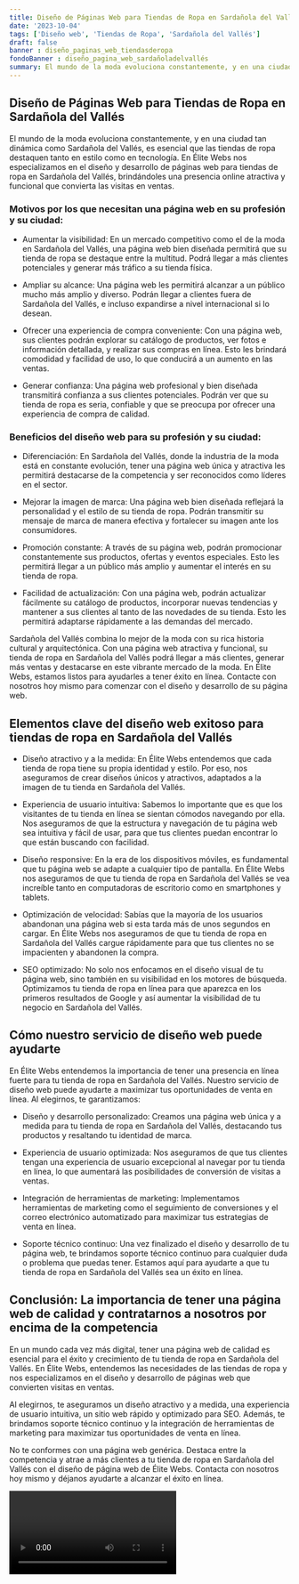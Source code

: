```yaml
---
title: Diseño de Páginas Web para Tiendas de Ropa en Sardañola del Vallés
date: '2023-10-04'
tags: ['Diseño web', 'Tiendas de Ropa', 'Sardañola del Vallés']
draft: false
banner : diseño_paginas_web_tiendasderopa
fondoBanner : diseño_pagina_web_sardañoladelvallés
summary: El mundo de la moda evoluciona constantemente, y en una ciudad tan dinámica como Sardañola del Vallés, es esencial que las tiendas de ropa destaquen tanto en estilo como en tecnología. En Élite Webs nos especializamos en el diseño y desarrollo de páginas web para tiendas de ropa en Sardañola del Vallés, brindándoles una presencia online atractiva y funcional que convierta las visitas en ventas.
---
```


## Diseño de Páginas Web para Tiendas de Ropa en Sardañola del Vallés

El mundo de la moda evoluciona constantemente, y en una ciudad tan dinámica como Sardañola del Vallés, es esencial que las tiendas de ropa destaquen tanto en estilo como en tecnología. En Élite Webs nos especializamos en el diseño y desarrollo de páginas web para tiendas de ropa en Sardañola del Vallés, brindándoles una presencia online atractiva y funcional que convierta las visitas en ventas.

### Motivos por los que necesitan una página web en su profesión y su ciudad:

- Aumentar la visibilidad: En un mercado competitivo como el de la moda en Sardañola del Vallés, una página web bien diseñada permitirá que su tienda de ropa se destaque entre la multitud. Podrá llegar a más clientes potenciales y generar más tráfico a su tienda física.

- Ampliar su alcance: Una página web les permitirá alcanzar a un público mucho más amplio y diverso. Podrán llegar a clientes fuera de Sardañola del Vallés, e incluso expandirse a nivel internacional si lo desean.

- Ofrecer una experiencia de compra conveniente: Con una página web, sus clientes podrán explorar su catálogo de productos, ver fotos e información detallada, y realizar sus compras en línea. Esto les brindará comodidad y facilidad de uso, lo que conducirá a un aumento en las ventas.

- Generar confianza: Una página web profesional y bien diseñada transmitirá confianza a sus clientes potenciales. Podrán ver que su tienda de ropa es seria, confiable y que se preocupa por ofrecer una experiencia de compra de calidad.

### Beneficios del diseño web para su profesión y su ciudad:

- Diferenciación: En Sardañola del Vallés, donde la industria de la moda está en constante evolución, tener una página web única y atractiva les permitirá destacarse de la competencia y ser reconocidos como líderes en el sector.

- Mejorar la imagen de marca: Una página web bien diseñada reflejará la personalidad y el estilo de su tienda de ropa. Podrán transmitir su mensaje de marca de manera efectiva y fortalecer su imagen ante los consumidores.

- Promoción constante: A través de su página web, podrán promocionar constantemente sus productos, ofertas y eventos especiales. Esto les permitirá llegar a un público más amplio y aumentar el interés en su tienda de ropa.

- Facilidad de actualización: Con una página web, podrán actualizar fácilmente su catálogo de productos, incorporar nuevas tendencias y mantener a sus clientes al tanto de las novedades de su tienda. Esto les permitirá adaptarse rápidamente a las demandas del mercado.

Sardañola del Vallés combina lo mejor de la moda con su rica historia cultural y arquitectónica. Con una página web atractiva y funcional, su tienda de ropa en Sardañola del Vallés podrá llegar a más clientes, generar más ventas y destacarse en este vibrante mercado de la moda. En Élite Webs, estamos listos para ayudarles a tener éxito en línea. Contacte con nosotros hoy mismo para comenzar con el diseño y desarrollo de su página web.

<GifSeo />

<Cta />

## Elementos clave del diseño web exitoso para tiendas de ropa en Sardañola del Vallés

- Diseño atractivo y a la medida: En Élite Webs entendemos que cada tienda de ropa tiene su propia identidad y estilo. Por eso, nos aseguramos de crear diseños únicos y atractivos, adaptados a la imagen de tu tienda en Sardañola del Vallés. 

- Experiencia de usuario intuitiva: Sabemos lo importante que es que los visitantes de tu tienda en línea se sientan cómodos navegando por ella. Nos aseguramos de que la estructura y navegación de tu página web sea intuitiva y fácil de usar, para que tus clientes puedan encontrar lo que están buscando con facilidad.

- Diseño responsive: En la era de los dispositivos móviles, es fundamental que tu página web se adapte a cualquier tipo de pantalla. En Élite Webs nos aseguramos de que tu tienda de ropa en Sardañola del Vallés se vea increíble tanto en computadoras de escritorio como en smartphones y tablets.

- Optimización de velocidad: Sabías que la mayoría de los usuarios abandonan una página web si esta tarda más de unos segundos en cargar. En Élite Webs nos aseguramos de que tu tienda de ropa en Sardañola del Vallés cargue rápidamente para que tus clientes no se impacienten y abandonen la compra. 

- SEO optimizado: No solo nos enfocamos en el diseño visual de tu página web, sino también en su visibilidad en los motores de búsqueda. Optimizamos tu tienda de ropa en línea para que aparezca en los primeros resultados de Google y así aumentar la visibilidad de tu negocio en Sardañola del Vallés.

## Cómo nuestro servicio de diseño web puede ayudarte

En Élite Webs entendemos la importancia de tener una presencia en línea fuerte para tu tienda de ropa en Sardañola del Vallés. Nuestro servicio de diseño web puede ayudarte a maximizar tus oportunidades de venta en línea. Al elegirnos, te garantizamos:

- Diseño y desarrollo personalizado: Creamos una página web única y a medida para tu tienda de ropa en Sardañola del Vallés, destacando tus productos y resaltando tu identidad de marca.

- Experiencia de usuario optimizada: Nos aseguramos de que tus clientes tengan una experiencia de usuario excepcional al navegar por tu tienda en línea, lo que aumentará las posibilidades de conversión de visitas a ventas.

- Integración de herramientas de marketing: Implementamos herramientas de marketing como el seguimiento de conversiones y el correo electrónico automatizado para maximizar tus estrategias de venta en línea.

- Soporte técnico continuo: Una vez finalizado el diseño y desarrollo de tu página web, te brindamos soporte técnico continuo para cualquier duda o problema que puedas tener. Estamos aquí para ayudarte a que tu tienda de ropa en Sardañola del Vallés sea un éxito en línea.

## Conclusión: La importancia de tener una página web de calidad y contratarnos a nosotros por encima de la competencia

En un mundo cada vez más digital, tener una página web de calidad es esencial para el éxito y crecimiento de tu tienda de ropa en Sardañola del Vallés. En Élite Webs, entendemos las necesidades de las tiendas de ropa y nos especializamos en el diseño y desarrollo de páginas web que convierten visitas en ventas.

Al elegirnos, te aseguramos un diseño atractivo y a medida, una experiencia de usuario intuitiva, un sitio web rápido y optimizado para SEO. Además, te brindamos soporte técnico continuo y la integración de herramientas de marketing para maximizar tus oportunidades de venta en línea.

No te conformes con una página web genérica. Destaca entre la competencia y atrae a más clientes a tu tienda de ropa en Sardañola del Vallés con el diseño de página web de Élite Webs. Contacta con nosotros hoy mismo y déjanos ayudarte a alcanzar el éxito en línea.

<Video />

<CtaBot job='Tiendas de Ropa' city='Sardañola del Vallés'/>

<Gmaps query='Sardañola del Vallés+españa+maps' />